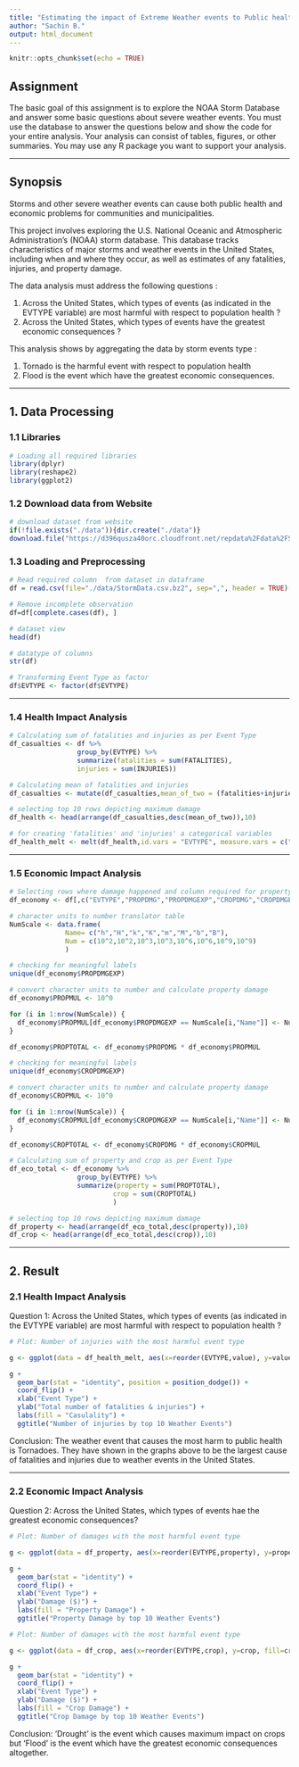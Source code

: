 ```yaml
---
title: "Estimating the impact of Extreme Weather events to Public health and Economy"
author: "Sachin B."
output: html_document
---
```


```r
knitr::opts_chunk$set(echo = TRUE)
```

## Assignment

The basic goal of this assignment is to explore the NOAA Storm Database and answer some basic questions about severe weather events. You must use the database to answer the questions below and show the code for your entire analysis. Your analysis can consist of tables, figures, or other summaries. You may use any R package you want to support your analysis.

<hr>

## Synopsis

Storms and other severe weather events can cause both public health and economic problems for communities and municipalities.

This project involves exploring the U.S. National Oceanic and Atmospheric Administration’s (NOAA) storm database. This database tracks characteristics of major storms and weather events in the United States, including when and where they occur, as well as estimates of any fatalities, injuries, and property damage.

The data analysis must address the following questions :

1. Across the United States, which types of events (as indicated in the EVTYPE variable) are most harmful with respect to population health ?
2. Across the United States, which types of events have the greatest economic consequences ?  

This analysis shows by aggregating the data by storm events type :

1. Tornado is the harmful event with respect to population health
2. Flood is the event which have the greatest economic consequences.

<hr>

## 1. Data Processing

### 1.1 Libraries

```r

# Loading all required libraries 
library(dplyr)
library(reshape2)
library(ggplot2)

```

### 1.2 Download data from Website
```r

# download dataset from website
if(!file.exists("./data")){dir.create("./data")}
download.file("https://d396qusza40orc.cloudfront.net/repdata%2Fdata%2FStormData.csv.bz2",destfile = "./data/StormData.csv.bz2",method = "curl")

```

### 1.3 Loading and Preprocessing
```r

# Read required column  from dataset in dataframe 
df = read.csv(file="./data/StormData.csv.bz2", sep=",", header = TRUE)[ ,c("EVTYPE","FATALITIES","INJURIES","PROPDMG","PROPDMGEXP","CROPDMG","CROPDMGEXP")]

# Remove incomplete observation
df=df[complete.cases(df), ]

# dataset view
head(df)

# datatype of columns
str(df)

# Transforming Event Type as factor
df$EVTYPE <- factor(df$EVTYPE)
```

<hr>

### 1.4 Health Impact Analysis

```r

# Calculating sum of fatalities and injuries as per Event Type
df_casualties <- df %>% 
                 group_by(EVTYPE) %>%
                 summarize(fatalities = sum(FATALITIES),
                 injuries = sum(INJURIES))

# Calculating mean of fatalities and injuries 
df_casualties <- mutate(df_casualties,mean_of_two = (fatalities+injuries)/2)

# selecting top 10 rows depicting maximum damage
df_health <- head(arrange(df_casualties,desc(mean_of_two)),10)

# for creating 'fatalities' and 'injuries' a categorical variables
df_health_melt <- melt(df_health,id.vars = "EVTYPE", measure.vars = c("fatalities","injuries"))

```

<hr>

### 1.5 Economic Impact Analysis

```r

# Selecting rows where damage happened and column required for property damage analysis
df_economy <- df[,c("EVTYPE","PROPDMG","PROPDMGEXP","CROPDMG","CROPDMGEXP")]

```


```r

# character units to number translator table
NumScale <- data.frame(
              Name= c("h","H","k","K","m","M","b","B"),
              Num = c(10^2,10^2,10^3,10^3,10^6,10^6,10^9,10^9)
              )
```


```r

# checking for meaningful labels
unique(df_economy$PROPDMGEXP)

# convert character units to number and calculate property damage
df_economy$PROPMUL <- 10^0

for (i in 1:nrow(NumScale)) {
  df_economy$PROPMUL[df_economy$PROPDMGEXP == NumScale[i,"Name"]] <- NumScale[i,"Num"]
}

df_economy$PROPTOTAL <- df_economy$PROPDMG * df_economy$PROPMUL

```


```r

# checking for meaningful labels
unique(df_economy$CROPDMGEXP)

# convert character units to number and calculate property damage
df_economy$CROPMUL <- 10^0

for (i in 1:nrow(NumScale)) {
  df_economy$CROPMUL[df_economy$CROPDMGEXP == NumScale[i,"Name"]] <- NumScale[i,"Num"]
}

df_economy$CROPTOTAL <- df_economy$CROPDMG * df_economy$CROPMUL

```


```r

# Calculating sum of property and crop as per Event Type
df_eco_total <- df_economy %>% 
                 group_by(EVTYPE) %>%
                 summarize(property = sum(PROPTOTAL),
                          crop = sum(CROPTOTAL)
                          )

# selecting top 10 rows depicting maximum damage
df_property <- head(arrange(df_eco_total,desc(property)),10)
df_crop <- head(arrange(df_eco_total,desc(crop)),10)

```

<hr>

## 2. Result

### 2.1 Health Impact Analysis

Question 1: Across the United States, which types of events (as indicated in the EVTYPE variable) are most harmful with respect to population health ?

```r

# Plot: Number of injuries with the most harmful event type

g <- ggplot(data = df_health_melt, aes(x=reorder(EVTYPE,value), y=value, fill = variable))

g + 
  geom_bar(stat = "identity", position = position_dodge()) + 
  coord_flip() + 
  xlab("Event Type") +
  ylab("Total number of fatalities & injuries") + 
  labs(fill = "Casulality") +
  ggtitle("Number of injuries by top 10 Weather Events")

```

Conclusion: The weather event that causes the most harm to public health is Tornadoes. They have shown in the graphs above to be the largest cause of fatalities and injuries due to weather events in the United States.

<hr>

### 2.2 Economic Impact Analysis

Question 2: Across the United States, which types of events hae the greatest economic consequences?

```r

# Plot: Number of damages with the most harmful event type

g <- ggplot(data = df_property, aes(x=reorder(EVTYPE,property), y=property, fill=property))

g + 
  geom_bar(stat = "identity") +
  coord_flip() +
  xlab("Event Type") + 
  ylab("Damage ($)") + 
  labs(fill = "Property Damage") + 
  ggtitle("Property Damage by top 10 Weather Events")

```

```r

# Plot: Number of damages with the most harmful event type

g <- ggplot(data = df_crop, aes(x=reorder(EVTYPE,crop), y=crop, fill=crop))

g + 
  geom_bar(stat = "identity") +
  coord_flip() +
  xlab("Event Type") + 
  ylab("Damage ($)") + 
  labs(fill = "Crop Damage") + 
  ggtitle("Crop Damage by top 10 Weather Events")

```

Conclusion: 'Drought' is the event which causes maximum impact on crops but 'Flood' is the event which have the greatest economic consequences altogether.